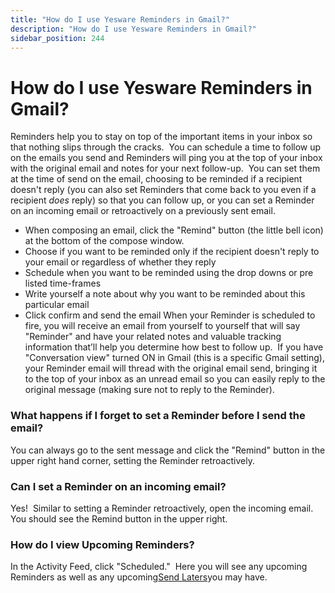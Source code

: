 ```yaml
---
title: "How do I use Yesware Reminders in Gmail?"
description: "How do I use Yesware Reminders in Gmail?"
sidebar_position: 244
---
```


# How do I use Yesware Reminders in Gmail?

Reminders help you to stay on top of the important items in your inbox so that nothing slips through the cracks.  You can schedule a time to follow up on the emails you send and Reminders will ping you at the top of your inbox with the original email and notes for your next follow-up.  You can set them at the time of send on the email, choosing to be reminded if a recipient doesn't reply (you can also set Reminders that come back to you even if a recipient *does* reply) so that you can follow up, or you can set a Reminder on an incoming email or retroactively on a previously sent email.  
- When composing an email, click the "Remind" button (the little bell icon) at the bottom of the compose window.
- Choose if you want to be reminded only if the recipient doesn't reply to your email or regardless of whether they reply
- Schedule when you want to be reminded using the drop downs or pre listed time-frames
- Write yourself a note about why you want to be reminded about this particular email
- Click confirm and send the email
When your Reminder is scheduled to fire, you will receive an email from yourself to yourself that will say "Reminder" and have your related notes and valuable tracking information that’ll help you determine how best to follow up.  If you have "Conversation view" turned ON in Gmail (this is a specific Gmail setting), your Reminder email will thread with the original email send, bringing it to the top of your inbox as an unread email so you can easily reply to the original message (making sure not to reply to the Reminder).
### What happens if I forget to set a Reminder before I send the email?
You can always go to the sent message and click the "Remind" button in the upper right hand corner, setting the Reminder retroactively. 
### Can I set a Reminder on an incoming email?
Yes!  Similar to setting a Reminder retroactively, open the incoming email.  You should see the Remind button in the upper right.
### How do I view Upcoming Reminders?
In the Activity Feed, click "Scheduled."  Here you will see any upcoming Reminders as well as any upcoming[Send Laters](/docs/general/additional-resources/put-your-outreach-on-autopilot-with-send)you may have.